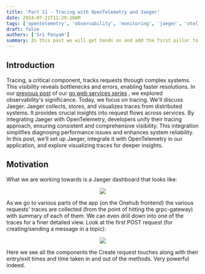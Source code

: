 ```yaml
---
title: 'Part 11 - Tracing with OpenTelemetry and Jaeger'
date: 2024-07-21T11:29:10AM
tags: ['opentelemetry', 'observability', 'monitoring', 'jaeger', 'otel']
draft: false
authors: ['Sri Panyam']
summary: In this post we will get hands on and add the first pillar to our app - Tracing - so we can dissect the full end to end life of a request along the various components in our architecture.
---
```


## Introduction

Tracing, a critical component, tracks requests through complex systems. This visibility reveals bottlenecks and errors, enabling faster resolutions. In our [previous post](/blog/go-web-services/introducing-observability) of our [go web services series](/blog/go-web-services) , we explored observability's significance. Today, we focus on tracing.   We'll discuss Jaeger.   Jaeger collects, stores, and visualizes traces from distributed systems. It provides crucial insights into request flows across services. By integrating Jaeger with OpenTelemetry, developers unify their tracing approach, ensuring consistent and comprehensive visibility. This integration simplifies diagnosing performance issues and enhances system reliability. In this post, we’ll set up Jaeger, integrate it with OpenTelemetry in our application, and explore visualizing traces for deeper insights.

## Motivation

What we are working towards is a Jaeger dashboard that looks like:

<center> <img src="{{.Site.PathPrefix}}/static/images/part11/Jaeger_FrontPage.png" /> </center>

As we go to various parts of the app (on the Onehub frontend) the various requests' traces are collected (from the point of hitting the grpc-gateway) with summary of each of them.   We can even drill down into one of the traces for a finer detailed view.   Look at the first POST request (for creating/sending a message in a topic):

<center> <img src="{{.Site.PathPrefix}}/static/images/part11/Jaeger_DetailPage.png" /> </center>

Here we see all the components the Create request touches along with their entry/exit times and time taken in and out of the methods.  Very powerful indeed.

